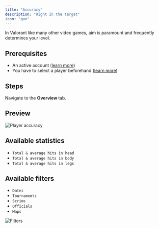 ```yaml
---
title: "Accuracy"
description: "Right in the target"
icon: "gun"
---
```


In Valorant like many other video games, aim is paramount and frequently determines your level.

## Prerequisites

- An active account ([learn more](/get-started/setup))
- You have to select a player beforehand ([learn more](/core/player/root))

## Steps

Navigate to the **Overview** tab.

## Preview

<Frame>
    <img
        src="./images/accuracy/component.png"
        alt="Player accuracy"
    />
</Frame>

## Available statistics

- `Total & average hits in head`
- `Total & average hits in body`
- `Total & average hits in legs`

## Available filters

- `Dates`
- `Tournaments`
- `Scrims`
- `Officials`
- `Maps`

<Frame>
    <img
        src="./images/accuracy/filters.png"
        alt="Filters"
    />
</Frame>

